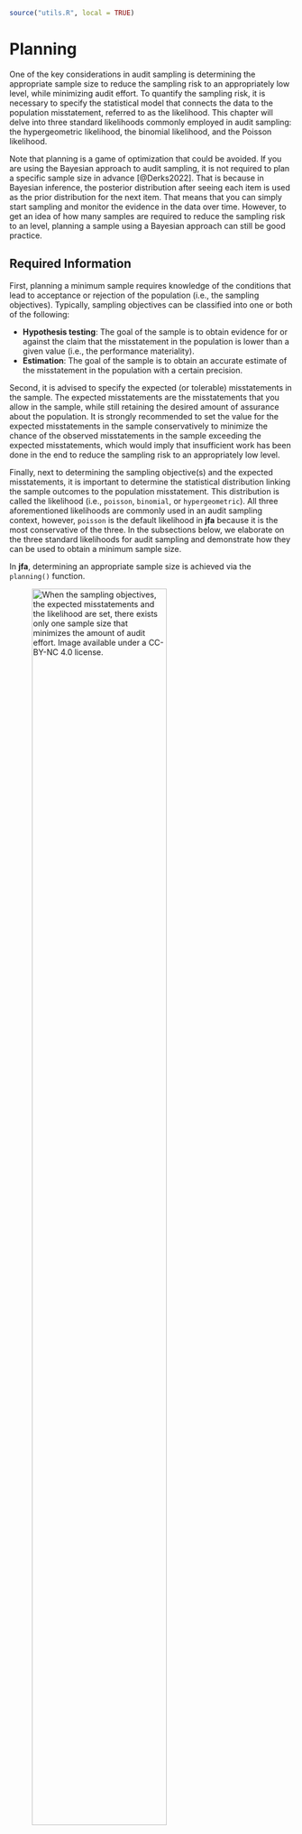 ```r
source("utils.R", local = TRUE)
```

# Planning {#chap-planning}

One of the key considerations in audit sampling is determining the appropriate sample size to reduce the sampling risk to an appropriately low level, while minimizing audit effort. To quantify the sampling risk, it is necessary to specify the statistical model that connects the data to the population misstatement, referred to as the likelihood. This chapter will delve into three standard likelihoods commonly employed in audit sampling: the hypergeometric likelihood, the binomial likelihood, and the Poisson likelihood.

Note that planning is a game of optimization that could be avoided. If you are using the Bayesian approach to audit sampling, it is not required to plan a specific sample size in advance [@Derks2022]. That is because in Bayesian inference, the posterior distribution after seeing each item is used as the prior distribution for the next item. That means that you can simply start sampling and monitor the evidence in the data over time. However, to get an idea of how many samples are required to reduce the sampling risk to an level, planning a sample using a Bayesian approach can still be good practice.

## Required Information

First, planning a minimum sample requires knowledge of the conditions that lead  to acceptance or rejection of the population (i.e., the sampling objectives). Typically, sampling objectives can be classified into one or both of the following:

- **Hypothesis testing**: The goal of the sample is to obtain evidence for or against the claim that the misstatement in the population is lower than a given value (i.e., the performance materiality).
- **Estimation**: The goal of the sample is to obtain an accurate estimate of the misstatement in the population with a certain precision.

Second, it is advised to specify the expected (or tolerable) misstatements in the sample. The expected misstatements are the misstatements that you allow in the sample, while still retaining the desired amount of assurance about the  population. It is strongly recommended to set the value for the expected misstatements in the sample conservatively to minimize the chance of the observed misstatements in the sample exceeding the expected misstatements, which would imply that insufficient work has been done in the end to reduce the sampling risk to an appropriately low level.

Finally, next to determining the sampling objective(s) and the expected misstatements, it is important to determine the statistical distribution linking the sample outcomes to the population misstatement. This distribution is called the likelihood (i.e., `poisson`, `binomial`, or `hypergeometric`). All three aforementioned likelihoods are commonly used in an audit sampling context, however, `poisson` is the default likelihood in **jfa** because it is the most conservative of the three. In the subsections below, we elaborate on the three standard likelihoods for audit sampling and demonstrate how they can be used to obtain a minimum sample size.

In **jfa**, determining an appropriate sample size is achieved via the `planning()` function.

![When the sampling objectives, the expected misstatements and the likelihood are set, there exists only one sample size that minimizes the amount of audit effort. Image available under a [CC-BY-NC 4.0](https://creativecommons.org/licenses/by-nc/4.0/legalcode) license.](img/book_puzzle.png){fig-align="center" width=75%}

## The Hypergeometric Likelihood

The hypergeometric distribution is a discrete probability distribution that is commonly used to model the number of events occurring in a fixed number of trials when the population size is known. It assumes that samples are drawn from the population without replacement, and is therefore the likelihood that most closely resembles the audit practice. For our purpose, we can use the hypergeometric distribution as a likelihood to model the number of misstatements that are expected to be found in the sample.

The probability mass function (PMF) of the hypergeometric distribution is given by:

\begin{equation}
  p(X = k) = \frac{\binom{K}{k} \binom{N-K}{n-k}}{\binom{N}{n}},
\end{equation}

where $k$ is the number of misstatements in the sample, $n$ is the sample size, $N$ is the population size and $K$ is the total number of misstatements assumed in the population. The assumed misstatements $K$ is a whole number, that is, a linear extrapolation of the maximum tolerable misstatement rate (i.e., the performance materiality) $\theta_{max}$ to the total population of size $N$:

\begin{equation}
  K = \lceil \theta_{max} N \rceil.
\end{equation}

::: {.callout-note}
$\lceil...\rceil$ is the ceiling function, which means that $\lceil1.2\rceil = 2$.
:::

Let's consider how to use the hypergeometric likelihood to calculate the minimum sample size needed to reduce the sampling risk to an appropriately low level.

### Classical planning

In classical planning using the hypergeometric likelihood, the following statistical model is specified:

\begin{equation}
  k \sim \text{Hypergeometric}(n, N, K)
\end{equation}

Given the performance materiality $\theta_{max}$, we can compute $K$ and solve for the minimum sample size $n$ needed to reduce the sampling risk to an appropriately low level. This sample size is also dependent on the number of misstatements that the auditor expects, or tolerates, in the sample.

#### No Expected Misstatements

If the auditor does not expect any misstatements in the sample, they can set $k = 0$, which consequently determines how the sample size can be calculated. For example, if we want to achieve an assurance level of 95 percent ($\alpha = 0.05$) for a performance materiality of $\theta_{max} = 0.03$ in a population of $N = 1000$ items, then $K = \lceil 0.03 \cdot 1000 \rceil = 30$ and the minimum sample size under the assumption of no expected misstatements in the sample is $n = 94$.

```r
plan <- planning(materiality = 0.03, expected = 0, conf.level = 0.95, likelihood = "hypergeometric", N.units = 1000)
plan
```

The sample size of 94 can be confirmed by checking that 94 is the minimum integer that results in less than 5 percent probability of finding 0 misstatements, given the assumption that the population misstatement is truly 3 percent. The `dhyper()` function calculates the probability of observing $k$ missatements in a sample of $n$ items given the assumed hypergeometric distribution with $N$ items and $K$ assumed misstatements in the population. By calculating this probability for $n = 93$, we can show that this sample size is insufficient as the relevant probability is higher than the sampling risk $\alpha$.

```r
K <- ceiling(0.03 * 1000)
dhyper(x = 0, m = K, n = 1000 - K, k = 93) < 0.05
```

However, for $n = 94$ the relevant probability is lower than the sampling risk $\alpha$ and thus the sample size is considered to be sufficient.

```r
dhyper(x = 0, m = K, n = 1000 - K, k = 94) < 0.05
```

We can make this sample size visually intuitive by showing the hypergeometric($k$ | 94, 1000, 30) distribution and highlighting the probability for $k = 0$. This probability is lower than the required sampling risk $\alpha = 0.05$.

```r
plot(plan)
```

::: {.callout-tip}
## Additional arguments to `planning()`
The `planning()` function has two additional arguments that are not shown in the call above: `by` and `max`. The argument `by` sets the increment between possible sample sizes for consideration. For example, `by = 5` considers only samples of size 10, 20, 30, etc:

```r
planning(materiality = 0.03, expected = 0, conf.level = 0.95, likelihood = "hypergeometric", N.units = 1000, by = 10)
```

The argument `max` sets the sample size at which the algorithm terminates. This can be used to avoid too many iterations of the algorithm at very low values of the performance materiality. For instance, `max = 50` throws an error if more than 100 samples are required.

```r
planning(materiality = 0.03, expected = 0, conf.level = 0.95, likelihood = "hypergeometric", N.units = 1000, max = 50)
```
:::

#### Expected Misstatements

If the auditor expects misstatements in the sample, they can set $k$ to any integer value, which consequently determines how the sample size can be calculated. As another example, if we want to achieve an assurance level of 95 percent ($\alpha = 0.05$) for a performance materiality of $\theta_{max} = 0.03$ in a population of $N = 1000$ items, then the required sample size under the assumption of one expected misstatement in the sample is $n = 147$.

```r
plan <- planning(materiality = 0.03, expected = 1, conf.level = 0.95, likelihood = "hypergeometric", N.units = 1000)
plan
```

Once again, the sample size of 147 can be confirmed by checking that 147 is the minimum integer that results in less than 5 percent probability of finding 0 or 1 misstatements, given the assumption that that the population misstatement is truly 3 percent. By calculating this probability for $n = 146$, we can show that this sample size is insufficient as the relevant probability is higher than the sampling risk $\alpha$.

```r
sum(dhyper(x = 0:1, m = K, n = 1000 - K, k = 146)) < 0.05
```

However, for $n = 147$ the relevant probability is lower than the sampling risk $\alpha$ and thus the sample size is considered to be sufficient.

```r
sum(dhyper(x = 0:1, m = K, n = 1000 - K, k = 147)) < 0.05
```

Like before, we can make this sample size visually intuitive by showing the hypergeometric($k$ | 147, 1000, 30) distribution and highlighting the probabilities for $k = 0$ and $k = 1$. The sum of these probabilities is lower than the required sampling risk $\alpha = 0.05$.

```r
plot(plan)
```

### Bayesian Planning

Performing Bayesian planning with the hypergeometric likelihood [@Dyer1993] requires that you specify a prior distribution for the total misstatements $K$. Practically, this means that you should provide an input for the `prior` argument in the `planning()` function.

Setting `prior = TRUE` performs Bayesian planning using a default prior conjugate to the specified `likelihood` (i.e., a beta-binomial prior). Because this is a Bayesian analysis, the following statistical model is specified:

\begin{align}
  k &\sim \text{Hypergeometric}(n, N, K) \\
  K &\sim \text{Beta-binomial}(N, \alpha, \beta)
\end{align}

::: {.callout-note}
The beta-binomial prior distribution is the conjugate prior for to the hypergeometric likelihood (see this [list](https://en.wikipedia.org/wiki/Conjugate_prior#Table_of_conjugate_distributions) of conjugate priors), which means that the posterior distribution of $K$ can be determined analytically. For example, if the prior distribution for $K$ is:

\begin{equation}
  K \sim \text{Beta-binomial}(N, \alpha, \beta) \,\,\,\,\,\,\,\,\,\, K = 0, \ldots, N
\end{equation}

and the auditor has observed a sample of $n$ items containing $k$ misstatements, then the posterior distribution for $K$ is:

\begin{equation}
  K \sim \text{Beta-binomial}(N - n, \alpha + k, \beta + k - n) \,\,\,\,\,\,\,\,\,\, K = k, k + 1, \ldots, N - n + k.
\end{equation}
:::

#### No Expected Misstatements

Planning for no expected misstatements in the sample can be done by setting the value for the `expected` argument to zero. If we want to achieve an assurance level of 95 percent ($\alpha = 0.05$) for a performance materiality of $\theta_{max} = 0.1$ in a population of $N = 20$ items, then the required sample size under the assumption of zero expected misstatements in the sample is $n = 15$. The command below uses a default beta-binomial($N$, 1, 1) prior distribution to plan this sample, since `planning()` is given the hypergeometric likelihood.

```r
plan <- planning(materiality = 0.1, expected = 0, conf.level = 0.95, likelihood = "hypergeometric", N.units = 20, prior = TRUE)
```

The `summary()` function can be used to obatain relevant information about the planning.

```r
summary(plan)
```

You can inspect how the prior distribution compares to the expected posterior distribution by using the `plot()` function. The expected posterior distribution is the posterior distribution that would occur if you actually observed the planned sample containing the expected misstatements. Note that the posterior distribution is only defined in the range [$k$; $N - n + k$], since a part of the population has already been seen.

```r
plot(plan)
```

#### Expected Misstatements

Planning for expected misstatements in the sample can be done by setting the value for the `expected` argument to a different value than zero. For example, the command below calculates the minimum sample size to achieve an assurance level of 95 percent ($\alpha = 0.05$) for a performance materiality of $\theta_{max} = 0.1$ in a population of $N = 50$ items, given one expected misstatement in the sample. This sample size is $n = 32$.

```r
plan <- planning(materiality = 0.1, expected = 1, conf.level = 0.95, likelihood = "hypergeometric", N.units = 50, prior = TRUE)
plan
```

Like before, you can inspect how the prior distribution compares to the expected posterior distribution by using the `plot()` function.

```r
plot(plan)
```

## The Binomial Likelihood

The binomial distribution is a discrete probability distribution that is commonly used to model the number of events occurring in a fixed number of trials. It is similar to the hypergeometric distribution, however, it assumes that samples are drawn from the population with replacement. For our purpose, we can use the binomial distribution as a likelihood to model the number of misstatements that are expected to be found in the sample. 

::: {.callout-note}
In audit sampling, the binomial likelihood is often used to approximate the hypergeometric likelihood since it is easier to work with (i.e., it only has two parameters: $\theta$ and $n$, while the hypergeometric has three: $n$, $N$, and $K$). However, the binomial likelihood is more conservative than the hypergeometric likelihood, meaning that resulting sample sizes will be higher.
:::

The probability mass function (PMF) of the binomial distribution is given by:

\begin{equation}
  p(k; n, \theta) = \binom{n}{k} \theta^{k} (1-\theta)^{n - k},
\end{equation}

where $k$ is the number of misstatements in the sample, $n$ is the sample size and $\theta$ is the probability of misstatement in the population. Let's consider how to use the binomial likelihood to calculate the minimum sample size needed to reduce the sampling risk to an appropriately low level.

### Classical Planning

In classical planning using the binomial likelihood, the following statistical model is specified:

\begin{equation}
  k \sim \text{Binomial}(n, \theta_{max})
\end{equation}

#### No Expected Misstatements

If the auditor does not expect any misstatements in the sample, they can set $k = 0$, which consequently determines how the sample size can be calculated. Given a performance materiality $\theta_{max}$, we can solve for the minimum sample size $n$ needed to reduce the sampling risk to an appropriately low level. A useful trick to utilize is that, if we do not expect any misstatements in the sample, the formula for the minimum required sample size reduces to:

\begin{equation}
  n = \lceil\frac{\ln(\alpha)}{\ln(1 - \theta_{max})}\rceil.
\end{equation}

For example, if we want to achieve an assurance level of 95 percent ($\alpha=0.05$) for a performance materiality of $\theta_{max} = 0.03$, then the required sample size under the assumption of zero expected misstatements in the sample is $n = 99$.

```r
ceiling(log(1 - 0.95) / log(1 - 0.03))
```

In **jfa**, this sample size can be replicated using the following code:

```r
plan <- planning(materiality = 0.03, expected = 0, conf.level = 0.95, likelihood = "binomial")
plan
```

The sample size of 99 can be confirmed by checking that 99 is the minimum integer that results in less than 5 percent probability of finding 0 misstatements, given the assumption that the population misstatement is truly 3 percent. The `dbinom()` function calculates the probability of observing $k$ missatements in a sample of $n$ items given an assumed misstatement probability $\theta_{max}$. By calculating this probability for $n = 98$, we can show that this sample size is insufficient as the relevant probability is higher than the sampling risk $\alpha$.

```r
dbinom(x = 0, size = 98, prob = 0.03) < 0.05
```

However, for $n = 99$ the relevant probability is lower than the sampling risk $\alpha$ and thus the sample size is considered to be sufficient.

```r
dbinom(x = 0, size = 99, prob = 0.03) < 0.05
```

We can make this sample size visually intuitive by showing the binomial($k$ | 99, 0.03) distribution and highlighting the probability for $k = 0$. This probability is lower than the required sampling risk $\alpha = 0.05$.

```r
plot(plan)
```

#### Expected Misstatementss

However, if the number of expected misstatements in the sample is non-zero, it becomes more difficult to solve the formula for $n$. Hence, they will need to set $k$ to a different integer value, which consequently determines how the sample size is calculated. Here, we can iteratively try every value of $n$ and return the smallest integer that satisfies the sampling objectives.

In **jfa**, this can be done by adjusting the `expected` argument in the `planning()` function. For example, if we want to achieve an assurance level of 95 percent ($\alpha = 0.05$) for a performance materiality of $\theta_{max} = 0.03$, then the required sample size under the assumption of one expected misstatement in the sample is $n = 157$.

```r
plan <- planning(materiality = 0.03, expected = 1, conf.level = 0.95, likelihood = "binomial")
```

Once again, the sample size of 157 can be confirmed by checking that 157 is the minimum integer that results in less than 5 percent probability of finding 0 or 1 misstatements, given the assumption that the population misstatement is truly 3 percent. By calculating this probability for $n = 156$, we can show that this sample size is insufficient as the relevant probability is higher than the sampling risk $\alpha$.

```r
sum(dbinom(x = 0:1, size = 156, prob = 0.03)) < 0.05
```

However, for $n = 157$ the relevant probability is lower than the sampling risk $\alpha$ and thus the sample size is considered to be sufficient.

```r
sum(dbinom(x = 0:1, size = 157, prob = 0.03)) < 0.05
```

Like before, we can make this sample size visually intuitive by showing the binomial($k$ | 157, 0.03) distribution and highlighting the probabilities for $k = 0$ and $k = 1$. The sum of these probabilities is lower than the required sampling risk $\alpha = 0.05$.

```r
plot(plan)
```

#### Expected Misstatement Rate

When the expected misstatement rate in the sample $\theta_{exp}$ is assessed, the value for $k$ can be determined as $k = n\theta_{exp}$, which consequently determines how the sample size can be calculated.

To account for the fact that $k$ can have non-integer values in this case, we can use a well-known similarity between the binomial distribution and the beta distribution to plan the sample size. The upper bound for any binomial($k$; $n$, $\theta$) distributed variable can also be obtained via percentiles of the beta($1 + k$, $n - k$) distribution. 

For example, the upper bound for a sample of $n = 10$ items containing $k = 2$ misstatements, when calculated via the traditional `binom.test()` is:

```r
ub_binom <- binom.test(x = 2, n = 10, p = 0.03, conf.level = 0.95, alternative = "less")$conf.int[2]
ub_binom
```

When calculated via the beta relationship, the upper bound is:

```r
ub_beta <- qbeta(p = 0.95, shape1 = 1 + 2, shape2 = 10 - 2)
ub_beta
```

It can be validated that the two approaches result in the same upper bound via:

```r
ub_binom == ub_beta
```

This relationship between the binomial likelihood and the beta distribution is deliberately **not** used in **jfa**. That is because, in the case of the binomial distribution, the auditing standards round the tolerable misstatements upwards to a whole number. For example, if we try to call the `planning()` function with the argument `expected = 1.5`, **jfa** will internally convert this to `expected = 2` and base the sample size on this in order to stay compliant with @AICPA-A. The resulting sample size is $n = 208$ in this case.

```r
planning(materiality = 0.03, expected = 1.5, conf.level = 0.95, likelihood = "binomial")
```

### Bayesian Planning

Performing Bayesian planning using the binomial likelihood requires that you specify a prior distribution for the parameter $\theta$. Practically, this means that you should provide an input for the `prior` argument in the `planning()` function.

Setting `prior = TRUE` performs Bayesian planning using a default prior conjugate to the specified `likelihood` (i.e., a beta prior). Because this is a Bayesian analysis, the following statistical model is specified:

\begin{align}
  k &\sim \text{Binomial}(n, \theta) \\
  \theta &\sim \text{Beta}(\alpha, \beta)
\end{align}

::: {.callout-note}
The beta prior distribution is the conjugate prior for the binomial likelihood (see this [list](https://en.wikipedia.org/wiki/Conjugate_prior#Table_of_conjugate_distributions) of conjugate priors), which means that the posterior distribution of $\theta$ can be determined analytically. For example, if the prior distribution for $\theta$ is:

\begin{equation}
  \theta \sim \text{Beta}(\alpha, \beta) \,\,\,\,\,\,\,\,\,\, \theta \in [0, 1]
\end{equation}

and the auditor has observed a sample of $n$ items containing $k$ misstatements, then the posterior distribution for $\theta$ is:

\begin{equation}
  \theta \sim \text{Beta}(\alpha + k, \beta + n - k) \,\,\,\,\,\,\,\,\,\, \theta \in [0, 1].
\end{equation}
:::

For example, the command below uses a default beta($\alpha=1$, $\beta=1$) prior distribution to plan the sample, since `planning()` is given the binomial likelihood. If we want to achieve an assurance level of 95 percent ($\alpha=0.05$) for a performance materiality of $\theta_{max} = 0.03$, then the required sample size under the assumption of zero expected misstatements in the sample is $n = 98$.

```r
plan <- planning(materiality = 0.03, expected = 0, conf.level = 0.95, likelihood = "binomial", prior = TRUE)
```

The `summary()` function can be used to obatain relevant information about the planning.

```r
summary(plan)
```

You can inspect how the prior distribution compares to the expected posterior distribution by using the `plot()` function. The expected posterior distribution is the posterior distribution that would occur if you actually observed the planned sample containing the expected misstatements.

```r
plot(plan)
```

The input for the `prior` argument can also be an object created by the `auditPrior` function. If `planning()` receives a prior for which there is no conjugate likelihood available, it will numerically derive the posterior distribution. For example, the command below uses a Normal(0, 0.05) prior distribution to plan the sample using the binomial likelihood. Because this is a Bayesian analysis, the following statistical model is specified:

\begin{align}
  k &\sim \text{Binomial}(n, \theta) \\
  \theta &\sim \text{Normal}(\mu = 0, \sigma = 0.05)
\end{align}

```r
prior <- auditPrior(method = "param", likelihood = "normal", alpha = 0, beta = 0.05)
plan <- planning(materiality = 0.03, expected = 0, conf.level = 0.95, likelihood = "poisson", prior = prior)
```

The `summary()` function can be used to obatain relevant information about the planning.

```r
summary(plan)
```

The resulting sample size under this prior is $n = 90$, a reduction of 8 samples when compared to the default beta(1, 1) prior distribution.

```r
plot(plan)
```

## The Poisson Likelihood

The Poisson distribution is a discrete probability distribution that is commonly used to model the number of events occurring in a fixed time or space. We can use the Poisson distribution as a likelihood to model the number of misstatements that are expected to be found in the sample.

::: {.callout-note}
In audit sampling, the Poisson likelihood is often used to approximate the binomial likelihood since it is easier to work with (i.e., it only has one parameter: $\lambda$, while the binomial has two parameters: $\theta$ and $n$). However, the Poisson likelihood is more conservative than the binomial likelihood, meaning that resulting sample sizes will be higher.
:::

The probability mass function (PMF) of the Poisson distribution is given by:

\begin{equation}
  p(k; \lambda) = \frac{\lambda^k e^{-\lambda}}{k!},
\end{equation}

where $k$ is the number of misstatements in the sample, and $\lambda$ is the average number of misstatements expected in the sample. The average number of misstatements is related to the misstatement rate in the population, denoted by $\theta$, and the sample size, $n$, by the following equation:

\begin{equation}
  \lambda = n \theta.
\end{equation}

Let's consider how to use the Poisson likelihood to calculate the minimum sample size needed to reduce the sampling risk to an appropriately low level.

### Classical planning

In classical planning using the Poisson likelihood, the following statistical model is specified:

\begin{equation}
  k \sim \text{Poisson}(n \theta_{max})
\end{equation}

#### No Expected Misstatements

Given the performance materiality $\theta_{max}$ and the Poisson likelihood, we can solve for the minimum sample size $n$ needed to reduce the sampling risk to an appropriately low level. A useful trick to utilize is that, if we do not expect any misstatements in the sample, the formula for the required sample size reduces to:

\begin{equation}
  n = \lceil-\frac{\ln(\alpha)}{\theta_{max}}\rceil.
\end{equation}

For example, if we want to achieve an assurance level of 95 percent ($\alpha = 0.05$) for a performance materiality of $\theta_{max} = 0.03$, then the required sample size under the assumption of zero expected misstatements in the sample is $n = 100$.

```r
ceiling(-log(1 - 0.95) / 0.03)
```

In **jfa**, this sample size can be replicated using the following code:

```r
plan <- planning(materiality = 0.03, expected = 0, conf.level = 0.95, likelihood = "poisson")
```

The sample size of 100 can be confirmed by checking that 100 is the minimum integer that results in less than 5 percent probability of finding 0 misstatements, given the assumption that the population misstatement is truly 3 percent. The `dpois()` function calculates the probability of observing $k$ missatements in a sample of $n$ items given an assumed misstatement probability $\theta_{max}$. By calculating this probability for $n = 99$, we can show that this sample size is insufficient as the relevant probability is higher than the sampling risk $\alpha$.

```r
dpois(x = 0, lambda = 99 * 0.03) < 0.05
```

However, for $n = 100$ the relevant probability is lower than the sampling risk $\alpha$ and thus the sample size is considered to be sufficient.

```r
dpois(x = 0, lambda = 100 * 0.03) < 0.05
```

We can make this visually intuitive by showing the Poisson($k$ | 100 $\times$ 0.03) distribution and highlighting the probability for $k = 0$. This probability is lower than the required sampling risk $\alpha = 0.05$.

```r
plot(plan)
```

#### Expected Misstatements

However, if the number of expected misstatements in the sample is non-zero, it becomes more difficult to solve the formula for $n$ algebraically. Hence, they will need to set $k$ to a different integer value. Next, we can iteratively try every value of $n$ and return the smallest integer that satisfies the sampling objectives.

For example, if we want to achieve an assurance level of 95 percent ($\alpha = 0.05$) for a performance materiality of $\theta_{max} = 0.03$, then the required sample size under the assumption of one expected misstatement in the sample is $n = 159$.

```r
plan <- planning(materiality = 0.03, expected = 1, conf.level = 0.95, likelihood = "poisson")
```

Once again, the sample size of 159 can be confirmed by checking that 159 is the minimum integer that results in less than 5 percent probability of finding 0 or 1 misstatements, given the assumption that the population misstatement is truly 3 percent. By calculating this probability for $n = 158$, we can show that this sample size is insufficient as the relevant probability is higher than the sampling risk $\alpha$.

```r
sum(dpois(x = 0:1, lambda = 158 * 0.03)) < 0.05
```

However, for $n = 159$ the relevant probability is lower than the sampling risk $\alpha$ and thus the sample size is considered to be sufficient.

```r
sum(dpois(x = 0:1, lambda = 159 * 0.03)) < 0.05
```

Like before, we can make this visually intuitive by showing the Poisson($k$ | 159 $\times$ 0.03) distribution and highlighting the probabilities for $k = 0$ and $k = 1$. The sum of these probabilities is lower than the required sampling risk $\alpha = 0.05$.

```r
plot(plan)
```

#### Expected Misstatement Rate

When the expected misstatements in the sample $\theta_{exp}$ is assessed, the value for $k$ can be determined as $k = n\theta_{exp}$, which consequently determines how the sample size can be calculated.

To account for the fact that $k$ can have non-integer values in this case, we use a well-known similarity between the Poisson distribution and the gamma distribution to plan the sample size. The upper bound for any Poisson($k$; $n \theta$) distributed variable can also be obtained via percentiles of the gamma($1 + k$, $n$) distribution. 

For example, the upper bound for a sample of $n = 10$ items containing $k = 2$
misstatements, when calculated via the traditional `poisson.test()` is:

```r
ub_pois <- poisson.test(x = 2, T = 10, r = 0.03, conf.level = 0.95, alternative = "less")$conf.int[2]
ub_pois
```

When calculated via the relationship with the gamma distribution, the upper bound is:

```r
ub_gamma <- qgamma(p = 0.95, shape = 1 + 2, rate = 10)
ub_gamma
```

It can be validated that the two approaches result in the same upper bound via:

```r
ub_pois == ub_gamma
```

This relationship between the Poisson likelihood and the gamma distribution is used under the hood in **jfa**. For example, if we want to achieve an assurance level of 95 percent ($\alpha = 0.05$) for a performance materiality of $\theta_{max} = 0.03$, then the required sample size under the assumption of 1.5 expected misstatements in the sample is $n = 185$.

```r
planning(materiality = 0.03, expected = 1.5, conf.level = 0.95, likelihood = "poisson")
```

The sample size of 185 can be confirmed by checking that 185 is the minimum integer that results in less than 5 percent probability of finding a misstatement rate in the population equal to, or higher than, 3 percent. By calculating this probability for $n = 184$, we can show that this sample size is insufficient as the relevant upper bound is higher than the performance materiality $\theta_{max}$.

```r
qgamma(p = 0.95, shape = 1 + 1.5, rate = 184) < 0.03
```

However, for $n = 185$ the relevant upper bound is lower than the performance materiality $\theta_{max}$ and thus the sample size is sufficient.

```r
qgamma(p = 0.95, shape = 1 + 1.5, rate = 185) < 0.03
```

### Bayesian Planning

Performing Bayesian planning with the Poisson likelihood requires that you specify a prior distribution for the parameter $\theta$. Practically, this means that you should provide an input for the `prior` argument in the `planning()` function.

Setting `prior = TRUE` performs Bayesian planning using a default prior conjugate to the specified `likelihood` (i.e., a gamma prior). Because this is a Bayesian analysis, the following statistical model is specified:

\begin{align}
  k &\sim \text{Poisson}(n\theta) \\
  \theta &\sim \text{Gamma}(\alpha, \beta)
\end{align}

::: {.callout-note}
The gamma prior distribution is the conjugate prior for the Poisson likelihood (see this [list](https://en.wikipedia.org/wiki/Conjugate_prior#Table_of_conjugate_distributions) of conjugate priors), which means that the posterior distribution of $\theta$ can be determined analytically. For example, if the prior distribution for $\theta$ is:

\begin{equation}
  \theta \sim \text{Gamma}(\alpha, \beta) \,\,\,\,\,\,\,\,\,\, \theta \in [0, \infty]
\end{equation}

and the auditor has observed a sample of $n$ items containing $k$ misstatements, then the posterior distribution for $\theta$ is:

\begin{equation}
  \theta \sim \text{Gamma}(\alpha + k, \beta + n) \,\,\,\,\,\,\,\,\,\, \theta \in [0, \infty].
\end{equation}
:::

For example, the command below uses a default gamma($\alpha=1$, $\beta=1$) prior distribution to plan the sample, since `planning()` is given the Poisson likelihood. If we want to achieve an assurance level of 95 percent ($\alpha=0.05$) for a performance materiality of $\theta_{max} = 0.03$, then the required sample size under the assumption of zero expected misstatements in the sample is $n = 99$.

```r
plan <- planning(materiality = 0.03, expected = 0, conf.level = 0.95, likelihood = "poisson", prior = TRUE)
```

The `summary()` function can be used to obatain relevant information about the planning.

```r
summary(plan)
```

You can inspect how the prior distribution compares to the expected posterior distribution by using the `plot()` function. The expected posterior distribution is the posterior distribution that would occur if you actually observed the planned sample containing the expected misstatements.

```r
plot(plan)
```

The input for the `prior` argument can also be an object created by the `auditPrior` function. If `planning()` receives a prior for which there is no conjugate likelihood available, it will numerically derive the posterior distribution. For example, the command below uses a Normal(0, 0.05) prior distribution to plan the sample using the Poisson likelihood. Concretely, this means that the following statistical model is specified:

\begin{align}
  k &\sim \text{Poisson}(n\theta) \\
  \theta &\sim \text{Normal}(\mu = 0, \sigma = 0.05)
\end{align}

```r
prior <- auditPrior(method = "param", likelihood = "normal", alpha = 0, beta = 0.05)
plan <- planning(materiality = 0.03, expected = 0, conf.level = 0.95, likelihood = "poisson", prior = prior)
```

The `summary()` function can be used to obatain relevant information about the planning.

```r
summary(plan)
```

The resulting sample size under this prior is $n = 91$, a reduction of 8 samples when compared to the default gamma(1, 1) prior.

```r
plot(plan)
```

## Prior Distributions

The `auditPrior()` function is used to specify a prior distribution for audit sampling. Below is an enumeration of the several ways that a prior distribution can be constructed using this function.

### Default Prior

The default prior distributions are created using `method = 'default'`. **jfa**'s default priors satisfy two criteria: 1) they contain relatively little information about the population misstatement and 2) they are proper (i.e., they integrate to 1). The default priors in **jfa** are:

* `likelihood = 'poisson'`: gamma($\alpha$ = 1, $\beta$ = 1)
* `likelihood = 'binomial'`: beta($\alpha$ = 1, $\beta$ = 1)
* `likelihood = 'hypergeometric'`: beta-binomial(N, $\alpha$ = 1, $\beta$ = 1)
* `likelihood = 'normal'`: normal($\mu$ = 0, $\sigma$ = 1000)
* `likelihood = 'uniform'`: uniform(min = 0, max = 1) 
* `likelihood = 'cauchy'`: Cauchy($x_0$ = 0, $\gamma$ = 1000)
* `likelihood = 't'`: Student-t(df = 1)
* `likelihood = 'chisq'`: chi-squared(df = 1)
* `likelihood = 'exponential'`: exponential($\lambda$ = 1)

```r
prior <- auditPrior(method = "default", likelihood = "binomial")
summary(prior)
```

All prior distributions can be visually inspected via the `plot()` function.

```r
plot(prior)
```

Furthermore, the `predict()` function produces the predictions of the prior distribution on the data level for a sample of `n` items. For example, the command below requests the prediction of the default beta(1, 1) prior for a hypothetical sample of 6 items.

```r
predict(prior, n = 6)
```

The predictions of the prior distribution can be visualized using the `plot()` function.

```r
plot(predict(prior, n = 10))
```

### Parametric Prior

You can manually specify the parameters of the prior distribution with `method = 'param'` and the `alpha` and `beta` arguments, which correspond to the first and (optionally) second parameter of the prior as described above. For example, the commands below create a beta(2, 10) prior distribution, a normal(0.025, 0.05) prior distribution and a Student-t(0.01) prior distribution.

```r
auditPrior(method = "param", likelihood = "binomial", alpha = 2, beta = 10)
auditPrior(method = "param", likelihood = "normal", alpha = 0.025, beta = 0.05)
auditPrior(method = "param", likelihood = "t", alpha = 0.01)
```

### Improper Prior

You can construct an improper prior distribution with classical properties using `method = 'strict'`. The posterior distribution of from this prior yields the same results as the classical methodology with respect to sample sizes and upper limits, but is only proper once a single non-misstated unit is present in the  sample [@Derks2022b]. For example, the command below creates an improper beta(1, 0) prior distribution.

::: {.callout-note appearance="simple"}
This method requires the `poisson`, `binomial` or `hypergeometric` likelihood.
:::

```r
auditPrior(method = "strict", likelihood = "binomial")
```

### Impartial Prior

You can incorporate the assumption that tolerable misstatement is equally likely as intolerable misstatement [@Derks2022b] using `method = 'impartial'`. For example, the command below creates an impartial beta prior distribution for a performance materiality of 5 percent.

::: {.callout-note appearance="simple"}
This method requires that you specify a value for the `materiality`.
:::

```r
auditPrior(method = "impartial", likelihood = "binomial", materiality = 0.05)
```

### Probability of Tolerable Misstatement

You can manually assign prior probabilities to the hypothesis of tolerable  misstatement and the hypotheses of intolerable misstatement [@Derks2021] with `method = 'hyp'` in combination with `p.hmin`. For example, the command below incorporates the information that the hypothesis of tolerable misstatement  has a probability of 60 percent into a beta prior distribution.

::: {.callout-note appearance="simple"}
This method requires that you specify a value for the `materiality`.
:::

```r
auditPrior(method = "hyp", likelihood = "binomial", materiality = 0.05, p.hmin = 0.6)
```

### Audit Risk Model

You can translate risk assessments from the Audit Risk Model (inherent risk and internal control risk) into a prior distribution [@Derks2021] using `method = 'arm'` in combination with the `ir` and `cr` arguments. For example, the command below incorporates the information that the inherent risk is equal to 90 percent and internal control risk is equal to 60 percent into a beta prior distribution.

::: {.callout-note appearance="simple"}
This method requires the `poisson`, `binomial` or `hypergeometric` likelihood.
:::

```r
auditPrior(method = "arm", likelihood = "binomial", materiality = 0.05, ir = 0.9, cr = 0.6)
```

### Bayesian Risk Assessment Model

You can incorporate information about the mode and the upper bound of the prior distribution using `method = 'bram'`. For example, the code below incorporates the information that the mode of the prior distribution is 1 percent and the upper bound is 60 percent into a beta prior distribution.

::: {.callout-note appearance="simple"}
This method requires the `poisson`, `binomial` or `hypergeometric` likelihood.
:::

```r
auditPrior(method = "bram", likelihood = "binomial", materiality = 0.05, expected = 0.01, ub = 0.6)
```

### Earlier Sample

You can incorporate information from an earlier sample into the prior distribution [@Derks2021] using `method = 'sample'` in combination with `x` and `n`. For example, the command below incorporates the information from an earlier sample of 30 items in which 0 misstatements were found into a beta prior distribution.

::: {.callout-note appearance="simple"}
This method requires the `poisson`, `binomial` or `hypergeometric` likelihood.
:::

```r
auditPrior(method = "sample", likelihood = "binomial", x = 0, n = 30)
```

### Weighted Earlier Sample

You can incorporate information from last years results, weighted by a factor [@Derks2021], into the prior distribution using `method = 'factor'` in combination with `x` and `n`. For example, the command below incorporates the information from a last years results (a sample of 58 items in which 0 misstatements were found), weighted by a factor 0.7, into a beta prior distribution.

::: {.callout-note appearance="simple"}
This method requires the `poisson`, `binomial` or `hypergeometric` likelihood.
:::

```r
auditPrior(method = "factor", likelihood = "binomial", x = 0, n = 58, factor = 0.7)
```

### Nonparametric Prior

You can base the prior on samples of the prior distribution using  `method = 'nonparam'` in combination with `samples`. For example, the command below creates a prior on 1000 samples of a beta(1, 10) distribution.

::: {.callout-note appearance="simple"}
The `likelihood` argument is not required and will be ignored in this method.
:::

```r
auditPrior(method = "nonparam", samples = stats::rbeta(1000, 1, 10))
```

## Practical Examples

This section contains practical examples of how to conduct the planning of statistical audit samples and demonstrates how to set up a prior distribution based on various types of relevant audit information.

### Audit Risk Model

In our first example, an auditor is performing tests of details on a population of the auditee. For instance, let's say an auditor is performing an audit on a company's accounts payable transactions. The company has a total of $N$ = 1000 accounts payable transactions for the year. Rather than testing all 1000 transactions, the auditor can choose to test a sample of the transactions. The performance materiality for the payable transactions account is set to $\theta_{max}$ = 3 percent, and the audit risk is set to $\alpha = 0.05$, or 5 percent. Based on the results of last years audit, where the most likely estimate of the misstatement was 1 percent, the auditor wants to tolerate 1 percent misstatements in the sample before giving an unqualified opinion on the population.

```r
ar <- 0.05 # Audit risk
materiality <- 0.03 # Performance materiality
expected <- 0.01 # Tolerable deviation rate
```

Before tests of details, the auditor has assessed risk of material misstatement via the audit risk model. In this example, the auditor has assessed the effectiveness of the company's internal controls, such as its segregation of duties and its risk management processes, and has determined that they are sufficient to prevent or detect material misstatements. Because the internal control systems were effective, the auditor assesses the control risk as medium. The auditor's firm defines the risk categories low, medium, and high respectively as 50 percent, 60 percent, and 100 percent. According to the Audit Risk Model, the detection risk can be calculated as a function of the audit risk, the inherent risk and the control risk.

```r
ir <- 1 # Inherent risk
cr <- 0.6 # Control risk
dr <- ar / (ir * cr) # Detection risk
dr
```

By using the detection risk of 8.33 percent as the sampling risk for this population, the auditor can plan for a sample while taking into account the risk-reducing information. The required minimum sample size is 174 in this case.

```r
planning(materiality = 0.03, expected = expected, conf.level = 1 - dr)
```

The example above is a frequentist one. However, the auditor is free to apply a Bayesian philosophy in planning the sample. For example, the risk assessments from the ARM can be incorporated into a prior distribution. This can be done using `method = "arm"` in the `auditPrior()` function, which takes the values of the inherent risk probability `ir` and the control risk probability `cr`. Hence, the prior distribution in this example can be constructed using the following command:

```r
prior <- auditPrior(method = "arm", materiality = 0.03, expected = expected, ir = ir, cr = cr)
```

The `summary()` function can be used to obtain relevant information about the prior distribution.

```r
summary(prior)
```

Furthermore, the prior distribution can be visualized with a call to the `plot()` function.

```r
plot(prior)
```

By using the prior distribution to incorporate the assessments of the inherent risk and the control risk, the auditor can plan a sample while taking into account the risk-reducing information. The required minimum sample size is also 174 in this case.

```r
planning(materiality = 0.03, expected = expected, conf.level = 1 - ar, prior = prior)
```

### Benchmark Analysis

The auditor may incorporate information obtained through analytical procedures [@Derks2021], such as a benchmark analysis, into the prior distribution for $\theta$. While we have previously discussed methods for constructing a prior distribution based on existing knowledge, there is no set procedure for incorporating information obtained through analytical procedures, as these procedures can vary significantly depending on the type of information being incorporated into the prior distribution. Therefore, it is important to thoroughly substantiate the data and assumptions used in this approach and to carefully consider how these assumptions are incorporated into the prior distribution.

One way to construct a prior distribution on the basis of data is through the use of regression models, such as benchmarking the relationship between sales and costs of sales within the auditee's specific industry sector. The **jfa** package includes a data set `benchmark` that can be used for this example.

```r
data(benchmark)
head(benchmark)
```

The auditee's the sum of the sales is $298,112,312 and the sum of the booked costs of sales is $223,994,405, respectively. This is indicated by a blue dot in the figure below, which visualizes the industry sales versus the cost of sales.

```r
C_real <- 223994405
```

```r
breaks <- pretty(c(benchmark$sales, benchmark$costofsales))
labels <- paste0("$", format(breaks / 1000000, scientific = FALSE), "M")
p <- ggplot(data = benchmark, mapping = aes(x = sales, y = costofsales)) +
  geom_point(shape = 21, fill = "darkgray", size = 2) +
  geom_point(
    data = data.frame(x = 298112312, y = C_real), shape = 21,
    mapping = aes(x = x, y = y), fill = "dodgerblue", size = 2.5,
    inherit.aes = FALSE, show.legend = FALSE
  ) +
  scale_x_continuous(
    name = "Sales", breaks = breaks,
    limits = range(breaks), labels = labels
  ) +
  scale_y_continuous(
    name = "Cost of sales", breaks = breaks,
    limits = range(breaks), labels = labels
  ) +
  geom_segment(x = -Inf, xend = -Inf, y = min(breaks), yend = max(breaks)) +
  geom_segment(x = min(breaks), xend = max(breaks), y = -Inf, yend = -Inf)
p <- jfa:::.theme_jfa(p)
p
```

The relationship between the sales $S$ and the cost of sales $C$ can be modelled by a linear equation:

\begin{equation}
  C = \beta_0 + \beta_1 \cdot S + \epsilon.
\end{equation}

In practice, this relationship is often more complex than is presented above, and the auditor must carefully construct and evaluate the applied regression model. However, for ease of understanding we will continue our example with this toy model. The auditor can estimate the regression model using the following command:

```r
fit <- lm(costofsales ~ 1 + sales, data = benchmark)
summary(fit)
```

The predicted cost of sales for the auditee, based on the industry benchmark, can be computed as follows:

```r
C_pred <- predict(fit, newdata = data.frame(sales = 298112312), interval = "prediction", level = 0.90)[1]
C_pred
```

The fitted regression line and the predicted cost of sales (red dot) are visualized in the figure below:

```r
breaks <- pretty(c(benchmark$sales, benchmark$costofsales))
labels <- paste0("$", format(breaks / 1000000, scientific = FALSE), "M")
p <- ggplot(data = benchmark, mapping = aes(x = sales, y = costofsales)) +
  geom_smooth(
    stat = "smooth", formula = y ~ x, method = "lm",
    colour = "black", linewidth = 0.5
  ) +
  geom_point(shape = 21, fill = "darkgray", size = 2) +
  geom_point(
    data = data.frame(x = 298112312, y = C_real), shape = 21,
    mapping = aes(x = x, y = y), fill = "dodgerblue", size = 2.5,
    inherit.aes = FALSE, show.legend = FALSE
  ) +
  geom_point(
    data = data.frame(x = 298112312, y = C_pred), shape = 21,
    mapping = aes(x = x, y = y), fill = "firebrick", size = 2.5,
    inherit.aes = FALSE, show.legend = FALSE
  ) +
  scale_x_continuous(
    name = "Sales", breaks = breaks,
    limits = range(breaks), labels = labels
  ) +
  scale_y_continuous(
    name = "Cost of sales", breaks = breaks,
    limits = range(breaks), labels = labels
  ) +
  geom_segment(x = -Inf, xend = -Inf, y = min(breaks), yend = max(breaks)) +
  geom_segment(x = min(breaks), xend = max(breaks), y = -Inf, yend = -Inf)
p <- jfa:::.theme_jfa(p)
p
```

The prior distribution can be justified by the data and the auditee's numerical prediction of the cost of sales. In this analytical procedure, the prior distribution on $\theta$ can utilize the relative error distribution from the linear regression. This relative error distribution, which is a Normal($\mu$, $\sigma$) distribution, captures the uncertainty of the prediction of the cost of sales through the use of linear regression, scaled to be a percentage of the total cost of sales. The mean $\mu$ of the prior distribution is determined by the relative deviation of the auditee's booked cost of sales when compared to the predicted cost of sales according to the benchmark data $\frac{C - \hat{C}}{C}$.

```r
mu <- (C_real - C_pred) / C_real
mu
```

The standard deviation of the prior distribution is expressed through the standard deviation of the distribution of $\epsilon$:

```r
stdev <- sd(fit$residuals) / C_real
stdev
```

The Normal(0.019, 0.05) prior distribution can be constructed through a call to `auditPrior()`, where the likelihood of the prior is specified as `normal`. We call the function with `method = "param"` to manually specify the parameters of the prior distribution.

```r
prior <- auditPrior(method = "param", likelihood = "normal", alpha = mu, beta = stdev)
summary(prior)
```

The specified prior distribution can be visualized using the `plot()` function.

```r
plot(prior)
```

The performance materiality for this example is set to $\theta_{max}$ = 5 percent, and the audit risk is set to $\alpha = 0.05$, or 5 percent. By using this prior distribution, the required minimum sample size is 50.

```r
plan <- planning(materiality = 0.05, conf.level = 0.95, likelihood = "binomial", prior = prior)
plan
```

You can inspect how the prior distribution compares to the expected posterior distribution by using the `plot()` function.

```r
plot(plan)
```

By using a frequentist approach, the required minimum sample size is 50. Thus, by performing the analytical procedure and incorporating this information into the prior distribution, the auditor has achieved a reduction in sample size of 9 items.

```r
plan <- planning(materiality = 0.05, conf.level = 0.95, likelihood = "binomial")
plan
```

### Predictive Modeling

As a final example, we consider an example wehre the auditor incorporates information about the probability of misstatement obtained through a predictive analysis into the prior distribution for $\theta$. In this example, the auditor is conducting an audit on a long-term client that they have been working with for fifteen years. Hence, the auditor has access to a historycal data set called `history`, which contains the samples from all of the previous audits that have been conducted on this auditee over the past fifteen years.

```r
history <- read.csv("https://github.com/koenderks/sasr/raw/master/data/ch3_history.csv", colClasses = c("factor", "numeric", "numeric"))
head(history)
```

It should be noted that for all historical sample items, there are three known characteristics: whether they contained a misstatement (designated as `k`), the number of full-time equivalent employees (FTEs) who had access to that item within the internal computer systems of the auditee (designated as `ftes`), and the number of days that the item was outstanding (designated as `days`). Additionally, the `ftes` and `days` characteristics are also known for all items in the current year's population. Of course, it is unknown if any misstatements exist within the population of the current year.

```r
population <- read.csv("https://github.com/koenderks/sasr/raw/master/data/ch3_population.csv")
head(population)
```

The objective of this analytical procedure is to forecast potential misstatements within the population of the current year. In order for the information obtained through this procedure to serve as prior knowledge in a Bayesian analysis, the procedure must yield a distribution of the probability of misstatement. Therefore, the auditor employs a machine learning technique known as Random Forest [@Hastie2009] to learn the relationship between misstatements, the number of full-time equivalent employees, and the number of outstanding days in the historical data set.

```r
set.seed(1)
fit <- randomForest::randomForest(formula = k ~ ftes + days, data = history)
```

The auditor specifically uses the random forest technique due to its ability to provide a distribution of the misstatement probabilities. The probabilistic predictions for the unseen misstatements in the `population` data can be obtained by calling the `predict()` function with the argument `type = "prob"`.

```r
predictions <- predict(object = fit, newdata = population, type = "prob")
```

These predictions come in a probabilistic format, which means that for each item in the population of the current year there is a predicted probability that that item is misstated. These probabilities are stored in the second column of the `predictions` data frame.

```r
head(predictions)
```

The prior distribution for $\theta$ will be based on the distribution of probabilities that each item in the population is misstated. In contrast to the previous example, this distribution is not a parametric distribution, which means we are unable to utilize any parametric priors from **jfa**. However, by providing samples of the prior distribution, **jfa** is able to construct a nonparametric prior distribution internally via the density of the samples.

The nonparametric prior distribution can be constructed through a call to `auditPrior()`, where the method to construct of the prior is specified as `nonparam`. The samples of the prior distribution can be provided through the `samples` argument. We use the second column of the the `predictions` object for this.

```r
prior <- auditPrior(method = "nonparam", samples = predictions[, 2])
```

The nonparametric prior distribution can be visualized using the `plot()` function.

```r
plot(prior)
```

The performance materiality for this example is set to $\theta_{max}$ = 1 percent, and the audit risk is set to $\alpha = 0.05$, or 5 percent. The minimum sample size can be calculated with the command below and is 108.

```r
plan <- planning(materiality = 0.01, conf.level = 0.95, likelihood = "binomial", prior = prior)
plan
```

You can inspect how the prior distribution compares to the expected posterior distribution by using the `plot()` function.

```r
plot(plan)
```

By using a frequentist approach, the required minimum sample size is 299. Thus, by performing the analytical procedure and incorporating this information into the prior distribution, the auditor has achieved a reduction in sample size of 299 - 108 = 191 items.

```r
plan <- planning(materiality = 0.01, conf.level = 0.95, likelihood = "binomial")
plan
```

## Exercises

1. Use the classical approach with the hypergeometric likelihood to compute the minimum required sample size for a population of $N = 100$ when applying a performance materiality of 3 percent and a sampling risk of 5 percent. Tolerate no misstatements in the sample.

<details>
<summary>Click to reveal answer</summary>
```r
planning(materiality = 0.03, likelihood = "hypergeometric", N.units = 100)
```
</details>

2. Recompute the previous sample size with the Bayesian approach using a default prior.

<details>
<summary>Click to reveal answer</summary>
```r
planning(materiality = 0.03, likelihood = "hypergeometric", N.units = 100, prior = TRUE)
```
</details>

3. Use the classical approach with the binomial likelihood to compute the minimum required sample size for a performance materiality of 4.4 percent and a sampling risk of 5 percent. Tolerate one misstatement in the sample.

<details>
<summary>Click to reveal answer</summary>
```r
planning(materiality = 0.044, likelihood = "binomial", expected = 1)
```
</details>

4. Recompute the previous sample size with the Bayesian approach using a default prior.

<details>
<summary>Click to reveal answer</summary>
```r
planning(materiality = 0.044, likelihood = "binomial", expected = 1, prior = TRUE)
```
</details>

5. Use the classical approach with the Poisson likelihood to compute the minimum required sample size for a performance materiality of 2 percent and a sampling risk of 5 percent. Use an expected misstatement rate of 0.5 percent.

<details>
<summary>Click to reveal answer</summary>
```r
planning(materiality = 0.02, expected = 0.005)
```
</details>

6. Recompute the previous sample size with the Bayesian approach using a default prior.

<details>
<summary>Click to reveal answer</summary>
```r
planning(materiality = 0.02, expected = 0.005, prior = TRUE)
```
</details>

7. Compute the sampling risk according to the Audit Risk Model for an audit risk percentage of 5 percent, an inherent risk percentage of 50 percent and an internal control risk percentage of 80$. Next, use the classical approach with the binomial likelihood to compute the minimum sample size for a performance materiality of 5 percent and the new sampling risk. Tolerate no misstatements in the sample.

<details>
<summary>Click to reveal answer</summary>
```r
dr <- 0.05 / (0.5 * 0.8)
planning(materiality = 0.05, conf.level = 1 - dr)
```
</details>

8. Construct a prior distribution on the basis of the information in exercise 7. Use this prior distribution to recompute the previous sample size with the Bayesian approach.

<details>
<summary>Click to reveal answer</summary>
```r
prior <- auditPrior(method = "arm", likelihood = "binomial", materiality = 0.05, ir = 0.5, cr = 0.8)
plot(prior)
planning(materiality = 0.05, prior = prior)
```
</details>

9. Construct a prior distribution on the basis of the assumption that tolerable misstatement is equally likely as intolerable misstatement before seeing the sample data. Use the binomial likelihood and assume a performance materiality of 2.5 percent.

<details>
<summary>Click to reveal answer</summary>
```r
prior <- auditPrior(method = "impartial", likelihood = "binomial", materiality = 0.05)
plot(prior)
```
</details>
